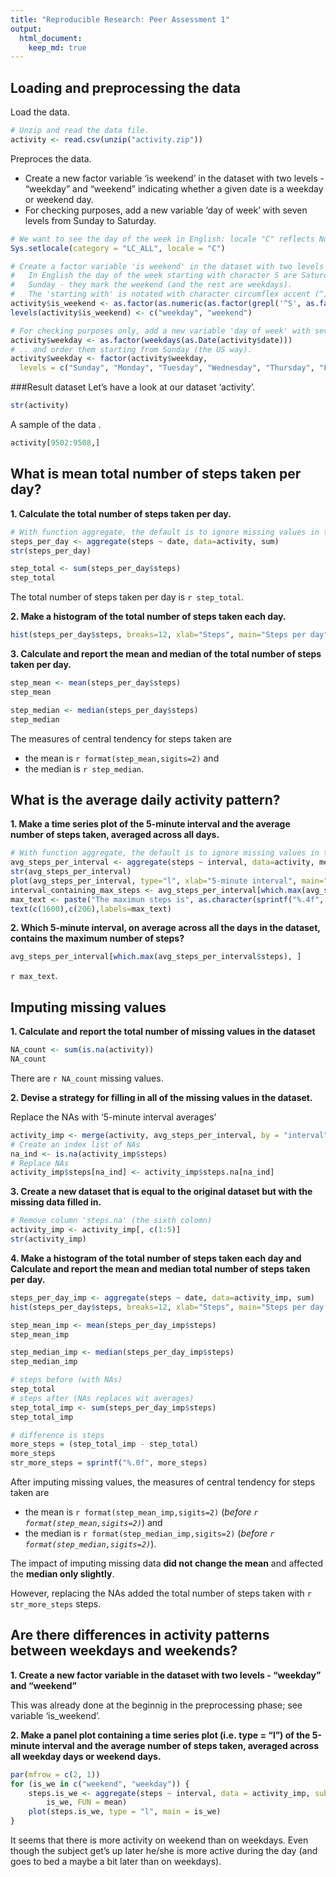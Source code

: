 ```yaml
---
title: "Reproducible Research: Peer Assessment 1"
output: 
  html_document:
    keep_md: true
---
```



## Loading and preprocessing the data
Load the data.

```r
# Unzip and read the data file.
activity <- read.csv(unzip("activity.zip"))

```

Preproces the data.

- Create a new factor variable 'is weekend' in the dataset with two levels - "weekday" and "weekend" indicating whether a given date is a weekday or weekend day.
- For checking purposes, add a new variable 'day of week' with seven levels from Sunday to Saturday.

```r
# We want to see the day of the week in English: locale "C" reflects North-American usage.
Sys.setlocale(category = "LC_ALL", locale = "C")

# Create a factor variable 'is weekend' in the dataset with two levels - "weekday" and "weekend".
#   In English the day of the week starting with character S are Saturday and
#   Sunday - they mark the weekend (and the rest are weekdays).
#   The 'starting with' is notated with character circumflex accent (^).
activity$is_weekend <- as.factor(as.numeric(as.factor(grepl('^S', as.factor(weekdays(as.Date(activity$date)))))))
levels(activity$is_weekend) <- c("weekday", "weekend")

# For checking purposes only, add a new variable 'day of week' with seven levels from Sunday to Saturday.
activity$weekday <- as.factor(weekdays(as.Date(activity$date)))
# .. and order them starting from Sunday (the US way).
activity$weekday <- factor(activity$weekday, 
  levels = c("Sunday", "Monday", "Tuesday", "Wednesday", "Thursday", "Friday", "Saturday"))
```

###Result dataset
Let's have a look at our dataset 'activity'.

```r
str(activity)
```

A sample of the data .
```r
activity[9502:9508,]
```


## What is mean total number of steps taken per day?

**1. Calculate the total number of steps taken per day.**

```r
# With function aggregate, the default is to ignore missing values in the given variables.
steps_per_day <- aggregate(steps ~ date, data=activity, sum)
str(steps_per_day)

step_total <- sum(steps_per_day$steps)
step_total

```

The total number of steps taken per day is `r step_total`.



**2. Make a histogram of the total number of steps taken each day.**
```r
hist(steps_per_day$steps, breaks=12, xlab="Steps", main="Steps per day")
```

**3. Calculate and report the mean and median of the total number of steps taken per day.**

```r
step_mean <- mean(steps_per_day$steps)
step_mean

step_median <- median(steps_per_day$steps)
step_median
```

The measures of central tendency for steps taken are

 - the mean is `r format(step_mean,sigits=2)` and 
 - the median is `r step_median`.



## What is the average daily activity pattern?

**1. Make a time series plot of the 5-minute interval and the average number of steps taken, averaged across all days.**

```r
# With function aggregate, the default is to ignore missing values in the given variables.
avg_steps_per_interval <- aggregate(steps ~ interval, data=activity, mean)
str(avg_steps_per_interval)
plot(avg_steps_per_interval, type="l", xlab="5-minute interval", main="Average daily activity")
interval_containing_max_steps <- avg_steps_per_interval[which.max(avg_steps_per_interval$steps), ]
max_text <- paste("The maximun steps is", as.character(sprintf("%.4f", interval_containing_max_steps$steps)), " at interval", as.character(interval_containing_max_steps$interval))
text(c(1600),c(206),labels=max_text)
```

**2. Which 5-minute interval, on average across all the days in the dataset, contains the maximum number of steps?**

```r
avg_steps_per_interval[which.max(avg_steps_per_interval$steps), ]
```
`r max_text`.

## Imputing missing values

**1. Calculate and report the total number of missing values in the dataset**
```r
NA_count <- sum(is.na(activity))
NA_count
```

There are `r NA_count` missing values.


**2. Devise a strategy for filling in all of the missing values in the dataset. **

Replace the NAs with '5-minute interval averages'
```r
activity_imp <- merge(activity, avg_steps_per_interval, by = "interval", suffixes = c("", ".na"))
# Create an index list of NAs
na_ind <- is.na(activity_imp$steps)
# Replace NAs
activity_imp$steps[na_ind] <- activity_imp$steps.na[na_ind]
```


**3. Create a new dataset that is equal to the original dataset but with the missing data filled in.**
```r
# Remove column 'steps.na' (the sixth colomn)
activity_imp <- activity_imp[, c(1:5)]
str(activity_imp)
```

**4. Make a histogram of the total number of steps taken each day and Calculate and report the mean and median total number of steps taken per day.**

```r
steps_per_day_imp <- aggregate(steps ~ date, data=activity_imp, sum)
hist(steps_per_day$steps, breaks=12, xlab="Steps", main="Steps per day (Imputing NAs")

step_mean_imp <- mean(steps_per_day_imp$steps)
step_mean_imp

step_median_imp <- median(steps_per_day_imp$steps)
step_median_imp

# steps before (with NAs)
step_total
# steps after (NAs replaces wit averages)
step_total_imp <- sum(steps_per_day_imp$steps)
step_total_imp

# difference is steps 
more_steps = (step_total_imp - step_total)
more_steps
str_more_steps = sprintf("%.0f", more_steps)

```


After imputing missing values, the measures of central tendency for steps taken are

 - the mean is `r format(step_mean_imp,sigits=2)` (*before `r format(step_mean,sigits=2)`*) and
 - the median is `r format(step_median_imp,sigits=2)` (*before `r format(step_median,sigits=2)`*).


The impact of imputing missing data **did not change the mean** and affected the **median only slightly**.

However, replacing the NAs added the total number of steps taken with `r str_more_steps` steps.


## Are there differences in activity patterns between weekdays and weekends?


**1. Create a new factor variable in the dataset with two levels - "weekday" and "weekend"**

This was already done at the beginnig in the preprocessing phase; see variable 'is_weekend'. 

**2. Make a panel plot containing a time series plot (i.e. type = "l") of the 5-minute interval and the average number of steps taken, averaged across all weekday days or weekend days.**



```r
par(mfrow = c(2, 1))
for (is_we in c("weekend", "weekday")) {
    steps.is_we <- aggregate(steps ~ interval, data = activity_imp, subset = activity_imp$is_weekend == 
        is_we, FUN = mean)
    plot(steps.is_we, type = "l", main = is_we)
}

```

It seems that there is more activity on weekend than on weekdays. 
Even though the subject get's up later he/she is more active during the day (and goes to bed a maybe a bit later than on weekdays).
